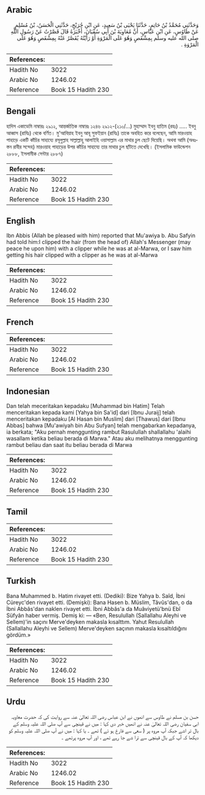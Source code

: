 ## Arabic


<div dir="rtl" lang="ar" style={{fontSize:'larger',backgroundColor:'#f8f9fa',padding:20}}>
وَحَدَّثَنِي مُحَمَّدُ بْنُ حَاتِمٍ، حَدَّثَنَا يَحْيَى بْنُ سَعِيدٍ، عَنِ ابْنِ جُرَيْجٍ، حَدَّثَنِي الْحَسَنُ، بْنُ مُسْلِمٍ عَنْ طَاوُسٍ، عَنِ ابْنِ عَبَّاسٍ، أَنَّ مُعَاوِيَةَ بْنَ أَبِي سُفْيَانَ، أَخْبَرَهُ قَالَ قَصَّرْتُ عَنْ رَسُولِ اللَّهِ صلى الله عليه وسلم بِمِشْقَصٍ وَهُوَ عَلَى الْمَرْوَةِ أَوْ رَأَيْتُهُ يُقَصَّرُ عَنْهُ بِمِشْقَصٍ وَهُوَ عَلَى الْمَرْوَةِ ‏.‏
</div>
<div style={{backgroundColor:'#f8f9fa',padding:20, marginBottom: 10}}><table> <thead> <tr> <th>References:</th> <th></th> </tr> </thead> <tbody><tr><td>Hadith No</td><td>3022</td></tr><tr><td>Arabic No</td><td>1246.02</td></tr><tr><td>Reference</td><td>Book 15 Hadith 230</td></tr></tbody></table></div>

## Bengali


<div dir="ltr" lang="bn" style={{fontSize:'larger',backgroundColor:'#f8f9fa',padding:20}}>
হাদিস একাডেমি নাম্বারঃ ২৯১২, আন্তর্জাতিক নাম্বারঃ ১২৪৬ ২৯১২-(২১০/...) মুহাম্মাদ ইবনু হাতিম (রহঃ) ..... ইবনু আব্বাস (রাযিঃ) থেকে বর্ণিত। মু'আবিয়াহ ইবনু আবূ সুফইয়ান (রাযিঃ) তাকে অবহিত করে বলেছেন, আমি মারওয়াহ পাহাড়ে একটি কাঁচির সাহায্যে রসূলুল্লাহ সাল্লাল্লাহু আলাইহি ওয়াসাল্লাম এর মাথার চুল ছেটে দিয়েছি। অথবা আমি (অধঃস্তন রাবীর সন্দেহ) মারওয়াহ পাহাড়ের উপর কাঁচির সাহায্যে তার মাথার চুল ছাঁটতে দেখেছি। (ইসলামিক ফাউন্ডেশন ২৮৮৮, ইসলামীক সেন্টার ২৮৮৭)
</div>
<div style={{backgroundColor:'#f8f9fa',padding:20, marginBottom: 10}}><table> <thead> <tr> <th>References:</th> <th></th> </tr> </thead> <tbody><tr><td>Hadith No</td><td>3022</td></tr><tr><td>Arabic No</td><td>1246.02</td></tr><tr><td>Reference</td><td>Book 15 Hadith 230</td></tr></tbody></table></div>

## English


<div dir="ltr" lang="en" style={{fontSize:'larger',backgroundColor:'#f8f9fa',padding:20}}>
Ibn Abbis (Allah be pleased with him) reported that Mu'awiya b. Abu Safyin had told him:I clipped the hair (from the head of) Allah's Messenger (may peace he upon him) with a clipper while he was at al-Marwa, or I saw him getting his hair clipped with a clipper as he was at al-Marwa
</div>
<div style={{backgroundColor:'#f8f9fa',padding:20, marginBottom: 10}}><table> <thead> <tr> <th>References:</th> <th></th> </tr> </thead> <tbody><tr><td>Hadith No</td><td>3022</td></tr><tr><td>Arabic No</td><td>1246.02</td></tr><tr><td>Reference</td><td>Book 15 Hadith 230</td></tr></tbody></table></div>

## French


<div dir="ltr" lang="fr" style={{fontSize:'larger',backgroundColor:'#f8f9fa',padding:20}}>

</div>
<div style={{backgroundColor:'#f8f9fa',padding:20, marginBottom: 10}}><table> <thead> <tr> <th>References:</th> <th></th> </tr> </thead> <tbody><tr><td>Hadith No</td><td>3022</td></tr><tr><td>Arabic No</td><td>1246.02</td></tr><tr><td>Reference</td><td>Book 15 Hadith 230</td></tr></tbody></table></div>

## Indonesian


<div dir="ltr" lang="id" style={{fontSize:'larger',backgroundColor:'#f8f9fa',padding:20}}>
Dan telah meceritakan kepadaku [Muhammad bin Hatim] Telah menceritakan kepada kami [Yahya bin Sa'id] dari [Ibnu Juraij] telah menceritakan kepadaku [Al Hasan bin Muslim] dari [Thawus] dari [Ibnu Abbas] bahwa [Mu'awiyah bin Abu Sufyan] telah mengabarkan kepadanya, ia berkata; "Aku pernah menggunting rambut Rasulullah shallallahu 'alaihi wasallam ketika beliau berada di Marwa." Atau aku melihatnya menggunting rambut beliau dan saat itu beliau berada di Marwa
</div>
<div style={{backgroundColor:'#f8f9fa',padding:20, marginBottom: 10}}><table> <thead> <tr> <th>References:</th> <th></th> </tr> </thead> <tbody><tr><td>Hadith No</td><td>3022</td></tr><tr><td>Arabic No</td><td>1246.02</td></tr><tr><td>Reference</td><td>Book 15 Hadith 230</td></tr></tbody></table></div>

## Tamil


<div dir="ltr" lang="ta" style={{fontSize:'larger',backgroundColor:'#f8f9fa',padding:20}}>

</div>
<div style={{backgroundColor:'#f8f9fa',padding:20, marginBottom: 10}}><table> <thead> <tr> <th>References:</th> <th></th> </tr> </thead> <tbody><tr><td>Hadith No</td><td>3022</td></tr><tr><td>Arabic No</td><td>1246.02</td></tr><tr><td>Reference</td><td>Book 15 Hadith 230</td></tr></tbody></table></div>

## Turkish


<div dir="ltr" lang="tr" style={{fontSize:'larger',backgroundColor:'#f8f9fa',padding:20}}>
Bana Muhammed b. Hatim rivayet etti. (Dediki): Bize Yahya b. Saîd, İbni Cüreyc'den rivayet etti. (Demişki): Bana Hasen b. Müslim, Tâvûs'dan, o da İbni Abbâs'dan naklen rivayet etti. İbni Abbâs'a da Muâviyetü'bnü Ebî Süfyân haber vermiş. Demiş ki: — «Ben, Resulullah (Sallallahu Aleyhi ve Sellem)'in saçını Merve'deyken makasla kısalttım. Yahut Resulullah (Sallallahu Aleyhi ve Sellem) Merve'deyken saçının makasla kısaltıldığını gördüm.»
</div>
<div style={{backgroundColor:'#f8f9fa',padding:20, marginBottom: 10}}><table> <thead> <tr> <th>References:</th> <th></th> </tr> </thead> <tbody><tr><td>Hadith No</td><td>3022</td></tr><tr><td>Arabic No</td><td>1246.02</td></tr><tr><td>Reference</td><td>Book 15 Hadith 230</td></tr></tbody></table></div>

## Urdu


<div dir="rtl" lang="ur" style={{fontSize:'larger',backgroundColor:'#f8f9fa',padding:20}}>
حسن بن مسلم نے طاوس سے انھوں نے ابن عباس رضی اللہ تعالیٰ عنہ سے روایت کی کہ حضرت معاویہ ابی سفیان رضی اللہ تعالیٰ عنہ نے انھیں خبر دی کہا : میں نے قینچی سے آپ صلی اللہ علیہ وسلم کے بال تر اشے جبکہ آپ مروہ پر ( سعی سے فارغ ہو ئے ) تھے ۔ یا کہا : میں نے آپ صلی اللہ علیہ وسلم کو دیکھا کہ آپ کے بال قینچی سے ترا شے جا رہے تھے ، اور آپ مروہ پرتھے ۔
</div>
<div style={{backgroundColor:'#f8f9fa',padding:20, marginBottom: 10}}><table> <thead> <tr> <th>References:</th> <th></th> </tr> </thead> <tbody><tr><td>Hadith No</td><td>3022</td></tr><tr><td>Arabic No</td><td>1246.02</td></tr><tr><td>Reference</td><td>Book 15 Hadith 230</td></tr></tbody></table></div>
